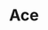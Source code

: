 ---
title: "Ace"
description: "This is a comprehensive resource for hosts seeking to optimize their business. It covers key aspects such as understanding the property and target audience, optimizing listing platforms, pricing strategies, building an online presence, guest-centric experiences, local partnerships, and adapting strategies. The guide emphasizes the importance of storytelling, effective marketing, and adaptability in a dynamic market, encouraging hosts to create a memorable brand and unlock their vacation rental's full potential."
---